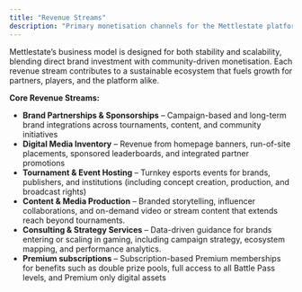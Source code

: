 ```yaml
---
title: "Revenue Streams"
description: "Primary monetisation channels for the Mettlestate platform."
---
```


Mettlestate’s business model is designed for both stability and scalability, blending direct brand investment with community-driven monetisation. Each revenue stream contributes to a sustainable ecosystem that fuels growth for partners, players, and the platform alike.

**Core Revenue Streams:**

- **Brand Partnerships & Sponsorships** – Campaign-based and long-term brand integrations across tournaments, content, and community initiatives
- **Digital Media Inventory** – Revenue from homepage banners, run-of-site placements, sponsored leaderboards, and integrated partner promotions
- **Tournament & Event Hosting** – Turnkey esports events for brands, publishers, and institutions (including concept creation, production, and broadcast rights)
- **Content & Media Production** – Branded storytelling, influencer collaborations, and on-demand video or stream content that extends reach beyond tournaments.
- **Consulting & Strategy Services** – Data-driven guidance for brands entering or scaling in gaming, including campaign strategy, ecosystem mapping, and performance analytics.
- **Premium subscriptions** – Subscription-based Premium memberships for benefits such as double prize pools, full access to all Battle Pass levels, and Premium only digital assets